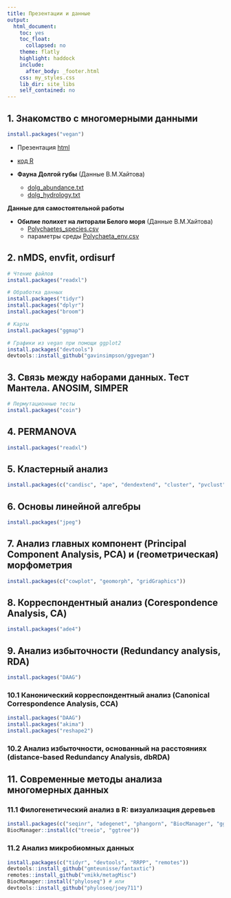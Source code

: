```yaml
---
title: Презентации и данные
output:
  html_document:
    toc: yes
    toc_float:
      collapsed: no
    theme: flatly
    highlight: haddock
    include:
      after_body: _footer.html
    css: my_styles.css
    lib_dir: site_libs
    self_contained: no
---
```


## 1. Знакомство с многомерными данными
```r
install.packages("vegan")
```

- Презентация [html](01_multivariate_data_and_dissimilarities.html)

- [код R](01_multivariate_data_and_dissimilarities_code.R)

- __Фауна Долгой губы__ (Данные В.М.Хайтова)
    + [dolg_abundance.txt](data/dolg_abundance.txt)
    + [dolg_hydrology.txt](data/dolg_hydrology.txt)

**Данные для самостоятельной работы**

- __Обилие полихет на литорали Белого моря__ (Данные В.М.Хайтова)
    + [Polychaetes_species.csv](data/Polychaetes_species.csv)
    + параметры среды [Polychaeta_env.csv](data/Polychaeta_env.csv)

## 2. nMDS, envfit, ordisurf

```r
# Чтение файлов
install.packages("readxl")

# Обработка данных
install.packages("tidyr")
install.packages("dplyr")
install.packages("broom")

# Карты
install.packages("ggmap")

# Графики из vegan при помощи ggplot2
install.packages("devtools")
devtools::install_github("gavinsimpson/ggvegan")
```

<!-- - Презентация [html](02_nMDS.html) -->

<!-- - [код R](02_nMDS_code.R) -->

<!-- - __Данные для карты__ -->
<!--     + [data/dist_spb.xlsx](data/dist_spb.xlsx) -->
<!--     + [dist_spb_dat.RData](data/dist_spb_dat.RData) -->

<!-- - __Данные о симбионтах мидий__ из работы *Krapivin, V. A., Bagrov, S. V., & Varfolomeeva, M. A. (2018). Effect of tidal level on abundance of symbionts in the White Sea blue mussel. Diseases of aquatic organisms, 130(2), 131-144.* -->
<!--     + [Krapivin_2017_Medulis-symb.tab](data/Krapivin_2017_Medulis-symb.tab) -->


<!-- **Данные для самостоятельной работы** -->

<!-- - __Фауна Долгой губы__ (Данные В.М.Хайтова) -->
<!--     + [dolg_abundance.txt](data/dolg_abundance.txt) -->
<!--     + [dolg_hydrology.txt](data/dolg_hydrology.txt) -->

<!-- - __Растительные сообщества во франции La Mafragh (Annaba, Algérie).__ Данные из работы  *de Belair, G. and Bencheikh-Lehocine, M. (1987) Composition et déterminisme de la végétation d'une plaine côtière marécageuse : La Mafragh (Annaba, Algérie). Bulletin d'Ecologie, 18, 393–407.* -->
<!--     + [mafragh_species.csv](data/mafragh_species.csv) -->
<!--     + параметры среды [mafragh_env.csv](data/mafragh_env.csv) -->

<!-- - __Деревья на острове Barro Colorado.__ Данные из работы *Condit, R, Pitman, N, Leigh, E.G., Chave, J., Terborgh, J., Foster, R.B., Nuñez, P., Aguilar, S., Valencia, R., Villa, G., Muller-Landau, H.C., Losos, E. & Hubbell, S.P. (2002). Beta-diversity in tropical forest trees. Science 295, 666–669.* -->
<!--     + [BCI_species.csv](data/BCI_species.csv) -->
<!--     + параметры среды [BCI_env.csv](data/BCI_env.csv) -->

## 3. Связь между наборами данных. Тест Мантела. ANOSIM, SIMPER

```r
# Пермутационные тесты
install.packages("coin")
```

<!-- - Презентация [html](03_Mantel_correlation-based_methods_ANOSIM_SIMPER.html) -->
<!-- - [код R](03_Mantel_correlation-based_methods_ANOSIM_SIMPER.R) -->
<!-- - Данные -->
<!--      + [Coordinates.txt](data/Coordinates.txt) -->
<!--      + [mussel_beds.csv](data/mussel_beds.csv) -->
<!--      + [ASCAM.csv](data/ASCAM.csv) -->

<!-- **Данные для самостоятельной работы** -->

<!-- - __Растительные сообщества во Франции La Mafragh (Annaba, Algérie).__ Данные из работы  *de Belair, G. and Bencheikh-Lehocine, M. (1987) Composition et déterminisme de la végétation d'une plaine côtière marécageuse : La Mafragh (Annaba, Algérie). Bulletin d'Ecologie, 18, 393–407.* -->
<!--      + [mafragh_species.csv](data/mafragh_species.csv) -->
<!--      + параметры среды [mafragh_env.csv](data/mafragh_env.csv) -->

<!-- - __Деревья на острове Barro Colorado.__ Данные из работы *Condit, R, Pitman, N, Leigh, E.G., Chave, J., Terborgh, J., Foster, R.B., Nuñez, P., Aguilar, S., Valencia, R., Villa, G., Muller-Landau, H.C., Losos, E. & Hubbell, S.P. (2002). Beta-diversity in tropical forest trees. Science 295, 666–669.* -->
<!--      + [BCI_species.csv](data/BCI_species.csv) -->
<!--      + параметры среды [BCI_env.csv](data/BCI_env.csv) -->

<!-- - __Сообщества макробентоса в друзах мидий.__ Данные из работы *Хайтов В. М., Артемьева А. В., Фокин М. В., Яковис Е. Л. Структурно-динамическая организация консорциев друз Mytilus edulis на литорали губы Долгой острова Большого Соловецкого. Ч. II. Структура и динамика сообщества, связанного с друзами  Вестн. С.-Петерб. ун-та. Сер. 3. 2002. Вып. 4 (№ 27). С. 18−29.* -->
<!--      + [mussel_patches.csv](data/mussel_patches.csv) -->


<!-- - __Сообщества лишайников на стволах сосен и елей в Северной Швеции.__ Данные из работы *Bäcklund, S., Jönsson, M., Strengbom, J., Frisch, A., & Thor, G. (2016). A pine is a pine and a spruce is a spruce–the effect of tree species and stand age on epiphytic lichen communities. PloS one, 11(1), e0147004.* -->
<!--     + [Backlund_et_al_2016_PLOS.XLSX](data/Backlund_et_al_2016_PLOS.XLSX) -->


<!-- - __Сообщества макробентоса в экспериментах с искусственно созданными друзами мидий.__ Данные из работы *Хайтов В. М.Бровкина Ю.Б. Механизмы заселения друз Mytilus edulis Linnaeus, 1758 (Bivalvia: Mytilidae) обитателями беломорского песчаного пляжа // БИОЛОГИЯ МОРЯ, 2014. — Vol. 40, — № 4. — P. 302-308* -->
<!--      + [mussel_experiment.csv](data/mussel_experiment.csv) -->



## 4. PERMANOVA

```r
install.packages("readxl")
```

<!-- - Презентация [html](04_perMANOVA.html) -->

<!-- - [код R](04_perMANOVA.R) -->
<!-- - Данные -->
<!--     + [pesch.csv](data/pesch.csv) -->
<!--     + [simulated_data.csv](data/simulated_data.csv) -->

<!-- **Данные для самостоятельной работы** -->

<!-- - [Пояснения к датасетам и задание](04_perMANOVA_task.html) -->

<!-- - __Влияние выпаса скота на зообентос рек о.Тасмания.__ Данные из работы *Magierowski, RH, Davies, PE, Read, SM (2015). Biological and physical data collected from river sites selected across a gradient of catchment area under grazing in northern Tasmania., Version 1. http://doi.org/10.4227/05/54BEEE248D22B. ÆKOS Data Portal, rights owned by University of Tasmania. Accessed 02 Mar 2017.* -->
<!--     + [Grazing_Magierowski_et_al_2015.xls](data/Grazing_Magierowski_et_al_2015.xls) -->

<!-- - __Гематология сонных ящериц _Tiliqua rugosa_.__ Данные из работы *Smyth, A. K., Smee, E., Godfrey, S. S., Crowther, M., Phalen, D. (2014). Haematology of the Sleepy Lizard (Tiliqua rugosa) in Australia's cereal croplands, 2010, Version 1.0. http://doi.org/10.4227/05/537C5C5553F9E. ÆKOS Data Portal, rights owned by University of Adelaide, University of Sydney, Commonwealth Scientific and Industrial Research Organisation. Accessed 03 Mar 2017.* -->
<!--     + [Sleepy lizard.xlsx](data/Sleepy lizard.xlsx) -->




## 5. Кластерный анализ

```r
install.packages(c("candisc", "ape", "dendextend", "cluster", "pvclust", "factoextra", "dbscan", "scatterpie"))
```

<!-- - Презентация [html](05_cluster_analysis.html) -->

<!-- - [код R](05_cluster_analysis.R) -->

<!-- **Данные для самостоятельной работы** -->

<!-- - __Сообщества фораминифер_.__ Данные из работы *Golikova, E., Varfolomeeva, M., Yakovis, E., & Korsun, S. (2020). Saltmarsh foraminifera in the subarctic White Sea: Thrive in summer, endure in winter. Estuarine, Coastal and Shelf Science, 238, 106685.* -->
<!--     + [Golikova_etal_2020_cluster_data.csv](data/Golikova_etal_2020_cluster_data.csv) -->

## 6. Основы линейной алгебры  

```r
install.packages("jpeg")
```


<!-- - Презентация [html](06_intro_to_linear_algebra_part1.html) -->
<!-- - [код R](06_intro_to_linear_algebra_part1.R) -->
<!-- - Данные -->
<!--   + [Матрица 1](data/face.rda) -->
<!--   + [Матрица 2](data/a_matrix.csv) -->


<!-- - Презентация [html](07_intro_to_linear_algebra_part2.html) -->

<!-- - [код R](07_intro_to_linear_algebra_part2.R) -->
<!-- - RMD-файл с рассказом о фотографиях, как матричных объектах. После knitr дает интерактивный html-файл  [RMD](07_Shiny_SVD_demonstration.RMD) -->
<!-- - Данные -->
<!--     + [Матрица 1](data/face.rda) -->
<!--     + [Матрица 2](data/a_matrix.csv) -->


<!-- [**Данные для самостоятельной работы**](07_linear_algebra_task.html) -->


## 7. Анализ главных компонент (Principal Component Analysis, PCA) и (геометрическая) морфометрия

```r
install.packages(c("cowplot", "geomorph", "gridGraphics"))
```

<!-- - Презентация [html](08_PCA_geom_morph.html) -->

<!-- - Код: [08_PCA_geom_morph.R](08_PCA_geom_morph.R) -->
<!-- - Данные:  -->
<!--     + [jellyfish.csv](data/jellyfish.csv) -->
<!--     + [protein.csv](data/protein.csv) -->
<!--     + [turtles.txt](data/turtles.txt) -->
<!-- - Задание: [08_PCA_tasks.R](08_PCA_tasks.R) -->

<!-- ### 7.2 (Геометрическая) морфометрия -->

<!-- - Презентация [html](08.2_PCA_geometric_morphometrics.html) -->

<!-- - Код: [08.2_PCA_geometric_morphometrics.R](08.2_PCA_geometric_morphometrics.R) -->
<!-- - Данные: [turtles.txt](data/turtles.txt) -->
<!-- - Задание: [08.2_PCA_geometric_morphometrics_task.R](08.2_PCA_geometric_morphometrics_task.R) -->

## 8. Корреспондентный анализ (Corespondence Analysis, CA)


```r
install.packages("ade4")
```

<!-- - Презентация [html](09_CA_and_CA_calculation.html) -->

<!-- - [код R](09_CA_calculation.R) -->
<!-- - Данные [macnally.xlsx](data/macnally.xlsx) -->
<!-- -  [Решение для задания про птиц](09_CA_bird_analysis_solution.R) -->

<!-- **Данные для самостоятельной работы** -->

<!-- - Растительные сообщества во франции La Mafragh (Annaba, Algérie). Данные из работы  *de Belair, G. and Bencheikh-Lehocine, M. (1987) Composition et déterminisme de la végétation d'une plaine côtière marécageuse : La Mafragh (Annaba, Algérie). Bulletin d'Ecologie, 18, 393–407.* -->
<!--     + [mafragh_species.csv](data/mafragh_species.csv) -->

<!-- - __Крысы.__ -->
<!--     + [bolger1.csv](data/bolger1.csv) -->

<!-- - __Бабочки.__ -->
<!--     + butterfly{ade4} -->


## 9. Анализ избыточности (Redundancy analysis, RDA)

<!-- - Презентация [html](10_RDA.html) -->
<!-- - [код R](10_RDA.R) -->
<!-- - Данные butterfly{ade4} -->
<!--     - [butterfly_envir.csv](data/butterfly_envir.csv) -->
<!--     - [butterfly_genet.csv](data/butterfly_genet.csv) -->
<!--     - [butterfly_xy.csv](data/butterfly_xy.csv) -->

<!-- **Данные для самостоятельной работы** -->

<!-- - __Влияние выпаса скота на зообентос рек о.Тасмания.__ Данные из работы *Magierowski, RH, Davies, PE, Read, SM (2015). Biological and physical data collected from river sites selected across a gradient of catchment area under grazing in northern Tasmania., Version 1. http://doi.org/10.4227/05/54BEEE248D22B. ÆKOS Data Portal, rights owned by University of Tasmania. Accessed 02 Mar 2017.* -->
<!--     + [Grazing_Magierowski_et_al_2015.xls](data/Grazing_Magierowski_et_al_2015.xls) -->

<!-- - __Морфометрия поссумов в Австралии.__ Данные из работы *Lindenmayer, D. B., Viggers, K. L., Cunningham, R. B., and Donnelly, C. F. 1995. Morphological variation among columns of the mountain brushtail possum, Trichosurus caninus Ogilby (Phalangeridae: Marsupiala). Australian Journal of Zoology 43: 449-458.* -->

```r
install.packages("DAAG")
```

<!-- + possum{DAAG} -->
<!-- + possumsites{DAAG} -->

<!-- ## 10. Канонический корреспондентный анализ и анализ избыточности, основанный на расстоянии -->

### 10.1 Канонический корреспондентный анализ (Canonical Correspondence Analysis, CCA)

```r
install.packages("DAAG")
install.packages("akima")
install.packages("reshape2")
```


<!-- - Презентация [html](11_CCA.html) -->
<!-- - [код R](11_CCA.R) -->


<!-- **Данные для самостоятельной работы** -->

<!-- - __Влияние выпаса скота на зообентос рек о.Тасмания.__ Данные из работы *Magierowski, RH, Davies, PE, Read, SM (2015). Biological and physical data collected from river sites selected across a gradient of catchment area under grazing in northern Tasmania., Version 1. http://doi.org/10.4227/05/54BEEE248D22B. ÆKOS Data Portal, rights owned by University of Tasmania. Accessed 02 Mar 2017.* -->
<!--     + [Grazing_Magierowski_et_al_2015.xls](data/Grazing_Magierowski_et_al_2015.xls) -->

<!-- - __Фауна Долгой губы__ (Данные В.М.Хайтова) -->
<!--     + [dolg_abundance.txt](data/dolg_abundance.txt) -->
<!--     + [dolg_hydrology.txt](data/dolg_hydrology.txt) -->

<!-- - __Обилие полихет на литорали Белого моря__ (Данные В.М.Хайтова) -->
<!--     + [Polychaetes_species.csv](data/Polychaetes_species.csv) -->
<!--     + параметры среды [Polychaeta_env.csv](data/Polychaeta_env.csv) -->

<!-- - Растительные сообщества во франции La Mafragh (Annaba, Algérie). Данные из работы  *de Belair, G. and Bencheikh-Lehocine, M. (1987) Composition et déterminisme de la végétation d'une plaine côtière marécageuse : La Mafragh (Annaba, Algérie). Bulletin d'Ecologie, 18, 393–407.* -->
<!--     + [mafragh_species.csv](data/mafragh_species.csv) -->
<!--     + параметры среды [mafragh_env.csv](data/mafragh_env.csv) -->

<!-- - Деревья на острове Barro Colorado. Данные из работы *Condit, R, Pitman, N, Leigh, E.G., Chave, J., Terborgh, J., Foster, R.B., Nuñez, P., Aguilar, S., Valencia, R., Villa, G., Muller-Landau, H.C., Losos, E. & Hubbell, S.P. (2002). Beta-diversity in tropical forest trees. Science 295, 666–669.* -->
<!--     + [BCI_species.csv](data/BCI_species.csv) -->
<!--     + параметры среды [BCI_env.csv](data/BCI_env.csv) -->


### 10.2 Анализ избыточности, основанный на расстояниях (distance-based Redundancy Analysis, dbRDA)

<!-- - Презентация [html](12_dbRDA_version_2024.html) -->
<!-- - [код R](12_dbRDA.R) -->
<!-- - Данные -->
<!--   - `varespec{vegan}` -->
<!--   - `varechem{vegan}` -->

<!-- **Данные для самостоятельной работы** -->

<!-- - Данные из работы *Verneaux, J. (1973) Cours d'eau de Franche-Comté (Massif du Jura). Recherches écologiques sur le réseau hydrographique du Doubs. Essai de biotypologie. Thèse d'état, Besançon. 1–257.* -->

<!--     + doubs{ade4} -->

## 11. Современные методы анализа многомерных данных 

### 11.1 Филогенетический анализ в R: визуализация деревьев

```r
install.packages(c("seqinr", "adegenet", "phangorn", "BiocManager", "ggpubr", "phytools"))
BiocManager::install(c("treeio", "ggtree"))
```

<!-- - Презентация [html](13_Phylogeny.html) -->
<!-- - Код [13_Phylogeny_code.R](13_Phylogeny_code.R) -->
<!-- - Данные: -->
<!--     + Файл с GeneID из GenBank [genbank_ids.txt](data/genbank_ids.txt) -->
<!--     + Выравнивание [alignment.fasta](data/18S_alignment.fasta) -->
<!--     + Дерево GTR + I + G [gtr_tree.nex.con.tre](data/18S_ver2.nex.con.tre) -->
<!--     + Дерево JC69 [jc69.treefile](data/18S_JC69_sac_parasac.treefile) -->

<!-- **Данные для самостоятельной работы** -->

<!-- - Филогения Digenea с акцентом на семейство Zoogonidae (из статьи *Kremnev, G., Gonchar, A., Uryadova, A., Krapivin, V., Skobkina, O., Gubler, A., & Krupenko, D. (2023). No Tail No Fail: Life Cycles of the Zoogonidae (Digenea). Diversity, 15(1), 121. https://www.mdpi.com/1424-2818/15/1/121*) -->
<!--     + Выравнивание [zoo_alignment.fasta](data/aligned-manual-Zoogonidae-28S.fasta) -->
<!--     + Дерево, построеное ML [ml_tree.nex](data/28S_ML.result.nex) -->
<!--     + Дерево, построенное байесовским методом [bayes_tree.nex](data/28S-Bayes.nex) -->



### 11.2 Анализ микробиомных данных

```r
install.packages(c("tidyr", "devtools", "RRPP", "remotes"))
devtools::install_github("gmteunisse/fantaxtic")
remotes::install_github("vmikk/metagMisc")
BiocManager::install("phyloseq") # или
devtools::install_github("phyloseq/joey711")
```

<!-- - Код [13_Micro.Rmd](13_Micro.Rmd), html-версия [13_Micro.html](13_Micro.html)  -->
<!-- - Данные: -->
<!--     + [features.txt](data/master_tax.txt) -->
<!--     + [meta.txt](data/master_meta.txt) -->
<!--     + [taxa.txt](data/master_tax.txt) -->
